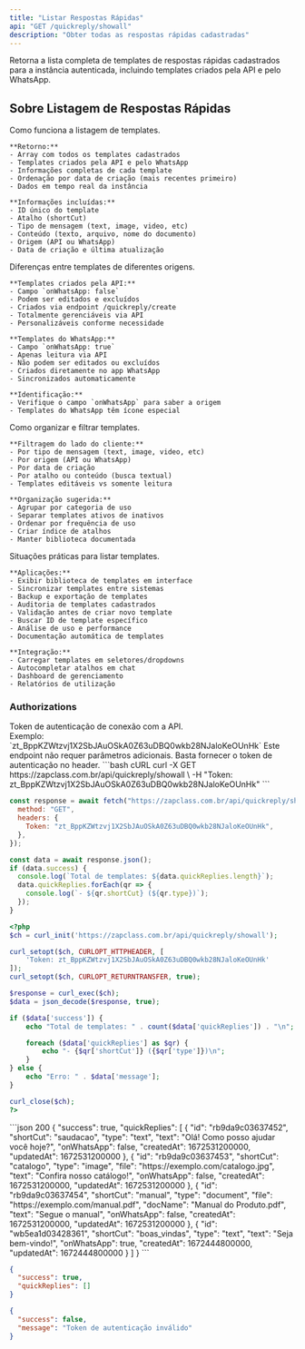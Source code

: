 ```yaml
---
title: "Listar Respostas Rápidas"
api: "GET /quickreply/showall"
description: "Obter todas as respostas rápidas cadastradas"
---
```


Retorna a lista completa de templates de respostas rápidas cadastrados para a instância autenticada, incluindo templates criados pela API e pelo WhatsApp.

## Sobre Listagem de Respostas Rápidas

<AccordionGroup>
  <Accordion title="Visão Geral da Listagem" icon="list">
    Como funciona a listagem de templates.

    **Retorno:**
    - Array com todos os templates cadastrados
    - Templates criados pela API e pelo WhatsApp
    - Informações completas de cada template
    - Ordenação por data de criação (mais recentes primeiro)
    - Dados em tempo real da instância

    **Informações incluídas:**
    - ID único do template
    - Atalho (shortCut)
    - Tipo de mensagem (text, image, video, etc)
    - Conteúdo (texto, arquivo, nome do documento)
    - Origem (API ou WhatsApp)
    - Data de criação e última atualização
  </Accordion>

  <Accordion title="Templates da API vs WhatsApp" icon="code-compare">
    Diferenças entre templates de diferentes origens.

    **Templates criados pela API:**
    - Campo `onWhatsApp: false`
    - Podem ser editados e excluídos
    - Criados via endpoint /quickreply/create
    - Totalmente gerenciáveis via API
    - Personalizáveis conforme necessidade

    **Templates do WhatsApp:**
    - Campo `onWhatsApp: true`
    - Apenas leitura via API
    - Não podem ser editados ou excluídos
    - Criados diretamente no app WhatsApp
    - Sincronizados automaticamente

    **Identificação:**
    - Verifique o campo `onWhatsApp` para saber a origem
    - Templates do WhatsApp têm ícone especial
  </Accordion>

  <Accordion title="Filtragem e Organização" icon="filter">
    Como organizar e filtrar templates.

    **Filtragem do lado do cliente:**
    - Por tipo de mensagem (text, image, video, etc)
    - Por origem (API ou WhatsApp)
    - Por data de criação
    - Por atalho ou conteúdo (busca textual)
    - Templates editáveis vs somente leitura

    **Organização sugerida:**
    - Agrupar por categoria de uso
    - Separar templates ativos de inativos
    - Ordenar por frequência de uso
    - Criar índice de atalhos
    - Manter biblioteca documentada
  </Accordion>

  <Accordion title="Casos de Uso" icon="lightbulb">
    Situações práticas para listar templates.

    **Aplicações:**
    - Exibir biblioteca de templates em interface
    - Sincronizar templates entre sistemas
    - Backup e exportação de templates
    - Auditoria de templates cadastrados
    - Validação antes de criar novo template
    - Buscar ID de template específico
    - Análise de uso e performance
    - Documentação automática de templates

    **Integração:**
    - Carregar templates em seletores/dropdowns
    - Autocompletar atalhos em chat
    - Dashboard de gerenciamento
    - Relatórios de utilização
  </Accordion>
</AccordionGroup>

### Authorizations

<ParamField path="token" type="string" required>
  Token de autenticação de conexão com a API. <br />
  Exemplo: `zt_BppKZWtzvj1X2SbJAuOSkA0Z63uDBQ0wkb28NJaloKeOUnHk`
</ParamField>

<Info>
  Este endpoint não requer parâmetros adicionais. Basta fornecer o token de autenticação no header.
</Info>

<RequestExample>
```bash cURL
curl -X GET https://zapclass.com.br/api/quickreply/showall \
  -H "Token: zt_BppKZWtzvj1X2SbJAuOSkA0Z63uDBQ0wkb28NJaloKeOUnHk"
```

```javascript JavaScript
const response = await fetch("https://zapclass.com.br/api/quickreply/showall", {
  method: "GET",
  headers: {
    Token: "zt_BppKZWtzvj1X2SbJAuOSkA0Z63uDBQ0wkb28NJaloKeOUnHk",
  },
});

const data = await response.json();
if (data.success) {
  console.log(`Total de templates: ${data.quickReplies.length}`);
  data.quickReplies.forEach(qr => {
    console.log(`- ${qr.shortCut} (${qr.type})`);
  });
}
```

```php PHP
<?php
$ch = curl_init('https://zapclass.com.br/api/quickreply/showall');

curl_setopt($ch, CURLOPT_HTTPHEADER, [
    'Token: zt_BppKZWtzvj1X2SbJAuOSkA0Z63uDBQ0wkb28NJaloKeOUnHk'
]);
curl_setopt($ch, CURLOPT_RETURNTRANSFER, true);

$response = curl_exec($ch);
$data = json_decode($response, true);

if ($data['success']) {
    echo "Total de templates: " . count($data['quickReplies']) . "\n";

    foreach ($data['quickReplies'] as $qr) {
        echo "- {$qr['shortCut']} ({$qr['type']})\n";
    }
} else {
    echo "Erro: " . $data['message'];
}

curl_close($ch);
?>
```
</RequestExample>

<ResponseExample>
```json 200
{
  "success": true,
  "quickReplies": [
    {
      "id": "rb9da9c03637452",
      "shortCut": "saudacao",
      "type": "text",
      "text": "Olá! Como posso ajudar você hoje?",
      "onWhatsApp": false,
      "createdAt": 1672531200000,
      "updatedAt": 1672531200000
    },
    {
      "id": "rb9da9c03637453",
      "shortCut": "catalogo",
      "type": "image",
      "file": "https://exemplo.com/catalogo.jpg",
      "text": "Confira nosso catálogo!",
      "onWhatsApp": false,
      "createdAt": 1672531200000,
      "updatedAt": 1672531200000
    },
    {
      "id": "rb9da9c03637454",
      "shortCut": "manual",
      "type": "document",
      "file": "https://exemplo.com/manual.pdf",
      "docName": "Manual do Produto.pdf",
      "text": "Segue o manual",
      "onWhatsApp": false,
      "createdAt": 1672531200000,
      "updatedAt": 1672531200000
    },
    {
      "id": "wb5ea1d03428361",
      "shortCut": "boas_vindas",
      "type": "text",
      "text": "Seja bem-vindo!",
      "onWhatsApp": true,
      "createdAt": 1672444800000,
      "updatedAt": 1672444800000
    }
  ]
}
```

```json 200
{
  "success": true,
  "quickReplies": []
}
```

```json 401
{
  "success": false,
  "message": "Token de autenticação inválido"
}
```

</ResponseExample>
